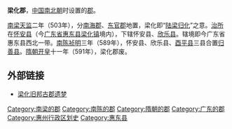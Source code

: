 '''梁化郡'''，[[中国|中国]][[南北朝|南北朝]]时设置的[[郡|郡]]。

[[南梁|南梁]][[天监|天监]]二年（503年），分[[南海郡|南海郡]]、[[东官郡|东官郡]]地置，梁化即“[[陆梁|陆梁]][[归化|归化]]”之意。[[治所|治所]]在[[怀安县_(东晋)|怀安县]]（今[[广东省|广东省]][[惠东县|惠东县]][[梁化镇|梁化镇]]境内），下辖怀安县、[[欣乐县|欣乐县]]。辖境即今广东省惠东县西北一带。[[陳_(南朝)|南陈]][[禎明|祯明]]三年（589年），怀安县、欣乐县、[[酉平县|酉平县]]三县合置[[归善县|归善县]]。[[隋朝|隋朝]][[开皇|开皇]]十一年（591年），梁化郡废。

== 外部链接 ==
*[https://web.archive.org/web/20140202103014/http://e.hznews.com/paper/djsb/20111201/A14/1/ 梁化旧邦古郡遗梦]

{{广东行政区划小作品}}
{{DEFAULTSORT:L}}
[[Category:南梁的郡|Category:南梁的郡]]
[[Category:南陈的郡|Category:南陈的郡]]
[[Category:隋朝的郡|Category:隋朝的郡]]
[[Category:广东的郡|Category:广东的郡]]
[[Category:惠州行政区划史|Category:惠州行政区划史]]
[[Category:惠东县|Category:惠东县]]